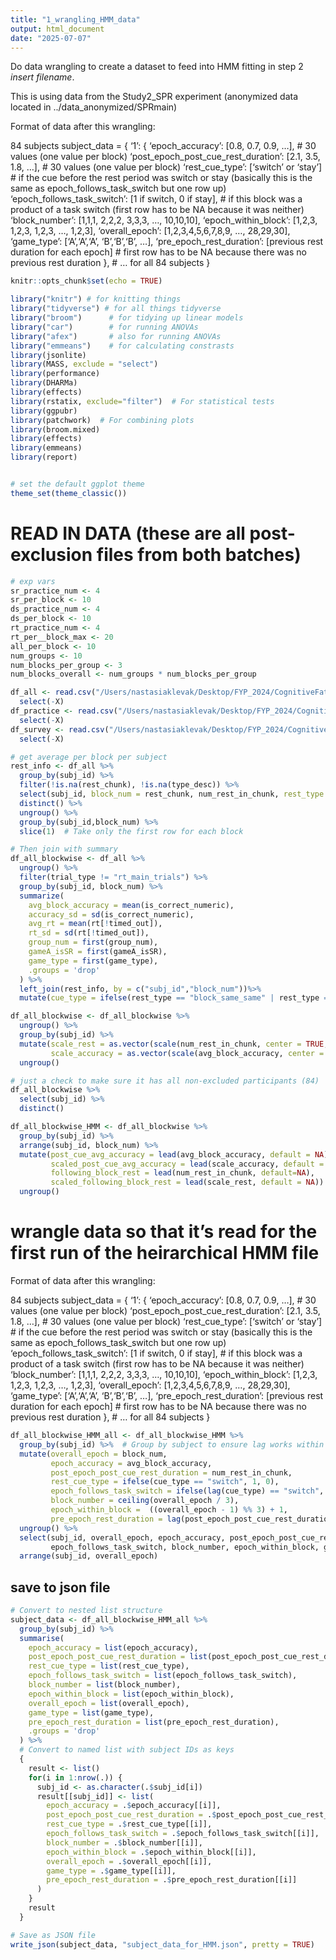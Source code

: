 ```yaml
---
title: "1_wrangling_HMM_data"
output: html_document
date: "2025-07-07"
---
```

Do data wrangling to create a dataset to feed into HMM fitting in step 2 *insert filename*. 

This is using data from the Study2_SPR experiment (anonymized data located in ../data_anonymized/SPRmain)

Format of data after this wrangling:

84 subjects
subject_data = {
    '1': {
        'epoch_accuracy': [0.8, 0.7, 0.9, ...],  # 30 values (one value per block)
        'post_epoch_post_cue_rest_duration': [2.1, 3.5, 1.8, ...],  # 30 values (one value per block)
        'rest_cue_type': ['switch' or 'stay'] # if the cue before the rest period was switch or stay (basically this is the same as epoch_follows_task_switch but one row up)
        'epoch_follows_task_switch': [1 if switch, 0 if stay], # if this block was a product of a task switch (first row has to be NA because it was neither)
        'block_number': [1,1,1, 2,2,2, 3,3,3, ..., 10,10,10],
        'epoch_within_block': [1,2,3, 1,2,3, 1,2,3, ..., 1,2,3],
        'overall_epoch': [1,2,3,4,5,6,7,8,9, ..., 28,29,30],
        'game_type': ['A','A','A', 'B','B','B', ...],
        'pre_epoch_rest_duration': [previous rest duration for each epoch] # first row has to be NA because there was no previous rest duration
    },
    # ... for all 84 subjects
}

```r
knitr::opts_chunk$set(echo = TRUE)
```

```r
library("knitr") # for knitting things
library("tidyverse") # for all things tidyverse
library("broom")      # for tidying up linear models 
library("car")        # for running ANOVAs
library("afex")       # also for running ANOVAs
library("emmeans")    # for calculating constrasts
library(jsonlite)
library(MASS, exclude = "select")
library(performance)
library(DHARMa)
library(effects)
library(rstatix, exclude="filter")  # For statistical tests
library(ggpubr)
library(patchwork)  # For combining plots
library(broom.mixed)
library(effects)
library(emmeans)
library(report)


# set the default ggplot theme 
theme_set(theme_classic())
```


# READ IN DATA (these are all post-exclusion files from both batches)
``` r
# exp vars
sr_practice_num <- 4
sr_per_block <- 10
ds_practice_num <- 4
ds_per_block <- 10
rt_practice_num <- 4
rt_per__block_max <- 20
all_per_block <- 10
num_groups <- 10
num_blocks_per_group <- 3
num_blocks_overall <- num_groups * num_blocks_per_group

df_all <- read.csv("/Users/nastasiaklevak/Desktop/FYP_2024/CognitiveFatigue_TaskSpecificity/data_anonymized/SPRmain/excluded/SPRmain_main_trials_cleaned.csv",stringsAsFactors = FALSE) %>%
  select(-X)
df_practice <- read.csv("/Users/nastasiaklevak/Desktop/FYP_2024/CognitiveFatigue_TaskSpecificity/data_anonymized/SPRmain/excluded/SPRmain_practice_trials_cleaned.csv",stringsAsFactors = FALSE)%>%
  select(-X)
df_survey <- read.csv("/Users/nastasiaklevak/Desktop/FYP_2024/CognitiveFatigue_TaskSpecificity/data_anonymized/SPRmain/excluded/SPRmain_survey_cleaned.csv", stringsAsFactors = FALSE)%>%
  select(-X)
```

``` r
# get average per block per subject
rest_info <- df_all %>%
  group_by(subj_id) %>%
  filter(!is.na(rest_chunk), !is.na(type_desc)) %>%
  select(subj_id, block_num = rest_chunk, num_rest_in_chunk, rest_type = type_desc) %>%
  distinct() %>%
  ungroup() %>%
  group_by(subj_id,block_num) %>%
  slice(1)  # Take only the first row for each block

# Then join with summary
df_all_blockwise <- df_all %>%
  ungroup() %>%
  filter(trial_type != "rt_main_trials") %>%
  group_by(subj_id, block_num) %>%
  summarize(
    avg_block_accuracy = mean(is_correct_numeric),
    accuracy_sd = sd(is_correct_numeric),
    avg_rt = mean(rt[!timed_out]),
    rt_sd = sd(rt[!timed_out]),
    group_num = first(group_num),
    gameA_isSR = first(gameA_isSR),
    game_type = first(game_type),
    .groups = 'drop'
  ) %>%
  left_join(rest_info, by = c("subj_id","block_num"))%>%
  mutate(cue_type = ifelse(rest_type == "block_same_same" | rest_type == "group_A_A" | rest_type == "group_B_B", "stay", "switch"))

df_all_blockwise <- df_all_blockwise %>%
  ungroup() %>%
  group_by(subj_id) %>%
  mutate(scale_rest = as.vector(scale(num_rest_in_chunk, center = TRUE, scale = TRUE)),
         scale_accuracy = as.vector(scale(avg_block_accuracy, center = TRUE, scale = TRUE))) %>%
  ungroup()

# just a check to make sure it has all non-excluded participants (84)
df_all_blockwise %>%
  select(subj_id) %>%
  distinct()
```


``` r
df_all_blockwise_HMM <- df_all_blockwise %>%
  group_by(subj_id) %>%
  arrange(subj_id, block_num) %>%
  mutate(post_cue_avg_accuracy = lead(avg_block_accuracy, default = NA),
         scaled_post_cue_avg_accuracy = lead(scale_accuracy, default = NA),
         following_block_rest = lead(num_rest_in_chunk, default=NA),
         scaled_following_block_rest = lead(scale_rest, default = NA)) %>%
  ungroup()
```

# wrangle data so that it's read for the first run of the heirarchical HMM file

Format of data after this wrangling:

84 subjects
subject_data = {
    '1': {
        'epoch_accuracy': [0.8, 0.7, 0.9, ...],  # 30 values (one value per block)
        'post_epoch_post_cue_rest_duration': [2.1, 3.5, 1.8, ...],  # 30 values (one value per block)
        'rest_cue_type': ['switch' or 'stay'] # if the cue before the rest period was switch or stay (basically this is the same as epoch_follows_task_switch but one row up)
        'epoch_follows_task_switch': [1 if switch, 0 if stay], # if this block was a product of a task switch (first row has to be NA because it was neither)
        'block_number': [1,1,1, 2,2,2, 3,3,3, ..., 10,10,10],
        'epoch_within_block': [1,2,3, 1,2,3, 1,2,3, ..., 1,2,3],
        'overall_epoch': [1,2,3,4,5,6,7,8,9, ..., 28,29,30],
        'game_type': ['A','A','A', 'B','B','B', ...],
        'pre_epoch_rest_duration': [previous rest duration for each epoch] # first row has to be NA because there was no previous rest duration
    },
    # ... for all 84 subjects
}

``` r
df_all_blockwise_HMM_all <- df_all_blockwise_HMM %>%
  group_by(subj_id) %>%  # Group by subject to ensure lag works within each subject
  mutate(overall_epoch = block_num,
         epoch_accuracy = avg_block_accuracy,
         post_epoch_post_cue_rest_duration = num_rest_in_chunk,
         rest_cue_type = ifelse(cue_type == "switch", 1, 0),
         epoch_follows_task_switch = ifelse(lag(cue_type) == "switch", 1, 0), # takes the previous epoch's cue_type per subj
         block_number = ceiling(overall_epoch / 3),
         epoch_within_block =  ((overall_epoch - 1) %% 3) + 1,
         pre_epoch_rest_duration = lag(post_epoch_post_cue_rest_duration)) %>% # takes previous row's rest duration
  ungroup() %>%
  select(subj_id, overall_epoch, epoch_accuracy, post_epoch_post_cue_rest_duration, rest_cue_type, 
         epoch_follows_task_switch, block_number, epoch_within_block, game_type, pre_epoch_rest_duration) %>%
  arrange(subj_id, overall_epoch)
```

## save to json file

``` r
# Convert to nested list structure
subject_data <- df_all_blockwise_HMM_all %>%
  group_by(subj_id) %>%
  summarise(
    epoch_accuracy = list(epoch_accuracy),
    post_epoch_post_cue_rest_duration = list(post_epoch_post_cue_rest_duration),
    rest_cue_type = list(rest_cue_type),
    epoch_follows_task_switch = list(epoch_follows_task_switch),
    block_number = list(block_number),
    epoch_within_block = list(epoch_within_block),
    overall_epoch = list(overall_epoch),
    game_type = list(game_type),
    pre_epoch_rest_duration = list(pre_epoch_rest_duration),
    .groups = 'drop'
  ) %>%
  # Convert to named list with subject IDs as keys
  {
    result <- list()
    for(i in 1:nrow(.)) {
      subj_id <- as.character(.$subj_id[i])
      result[[subj_id]] <- list(
        epoch_accuracy = .$epoch_accuracy[[i]],
        post_epoch_post_cue_rest_duration = .$post_epoch_post_cue_rest_duration[[i]],
        rest_cue_type = .$rest_cue_type[[i]],
        epoch_follows_task_switch = .$epoch_follows_task_switch[[i]],
        block_number = .$block_number[[i]],
        epoch_within_block = .$epoch_within_block[[i]],
        overall_epoch = .$overall_epoch[[i]],
        game_type = .$game_type[[i]],
        pre_epoch_rest_duration = .$pre_epoch_rest_duration[[i]]
      )
    }
    result
  }
```

``` r
# Save as JSON file
write_json(subject_data, "subject_data_for_HMM.json", pretty = TRUE)
```
